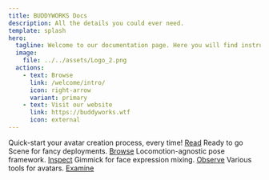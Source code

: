 ```yaml
---
title: BUDDYWORKS Docs
description: All the details you could ever need.
template: splash
hero:
  tagline: Welcome to our documentation page. Here you will find instructions and explanations for our assets. 
  image:
    file: ../../assets/Logo_2.png
  actions:
    - text: Browse
      link: /welcome/intro/
      icon: right-arrow
      variant: primary
    - text: Visit our website
      link: https://buddyworks.wtf
      icon: external
---
```




<CardGrid stagger>
  <Card title="Avatar Framework" icon="pencil">
    Quick-start your avatar creation process, every time!    
    <a class="button" href="/framework/intro">Read<Icon name="right-arrow" /></a>
  </Card>
    <Card title="Avatar Scene" icon="open-book">
    Ready to go Scene for fancy deployments.  
    <a class="button" href="/scene/intro">Browse<Icon name="right-arrow" /></a>
  </Card>
      <Card title="Poses Extension" icon="star">
    Locomotion-agnostic pose framework.  
    <a class="button" href="/posesextension/intro">Inspect<Icon name="right-arrow" /></a>
  </Card>
  <Card title="Expressions Extension" icon="moon">
    Gimmick for face expression mixing.
    <a class="button" href="/expressionsextension/intro">Observe<Icon name="right-arrow" /></a>
  </Card>
  <Card title="Toolbox" icon="sun">
    Various tools for avatars.  
    <a class="button" href="/toolbox/intro">Examine<Icon name="right-arrow"/></a>
  </Card>
</CardGrid>